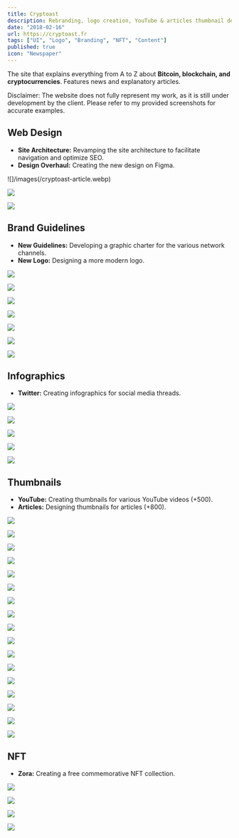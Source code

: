 ```yaml
---
title: Cryptoast
description: Rebranding, logo creation, YouTube & articles thumbnail designs, web design, banner creation, NFT design, video editing & creation, animation, CTA creation...
date: "2018-02-16"
url: https://cryptoast.fr
tags: ["UI", "Logo", "Branding", "NFT", "Content"]
published: true
icon: "Newspaper"
---
```


The site that explains everything from A to Z about **Bitcoin, blockchain, and cryptocurrencies**. Features news and explanatory articles.

<Callout emoji="⚠️" variant="danger">
Disclaimer: The website does not fully represent my work, as it is still under development by the client. Please refer to my provided screenshots for accurate examples.
</Callout>

## Web Design

- **Site Architecture:** Revamping the site architecture to facilitate navigation and optimize SEO.
- **Design Overhaul:** Creating the new design on Figma.



![]/images(/cryptoast-article.webp)

![](/images/cryptoast-home.webp)

![](/images/cryptoast-cmc.webp)

## Brand Guidelines

- **New Guidelines:** Developing a graphic charter for the various network channels.
- **New Logo:** Designing a more modern logo.



![](/images/cryptoast-app.webp)

![](/images/cryptoast-logo.webp)

![](/images/cryptoast-twitter.webp)

![](/images/6ans.webp)

![](/images/10m.webp)

![](/images/thread-linkedin-research.webp)

![](/images/cryptoast-spotify.webp)

## Infographics

- **Twitter:** Creating infographics for social media threads.



![](/images/toast-cm-1.webp)

![](/images/toast-cm-2.webp)

![](/images/toast-cm-3.webp)

![](/images/toast-cm-4.webp)

![](/images/toast-cm-5.webp)

## Thumbnails

- **YouTube:** Creating thumbnails for various YouTube videos (+500).
- **Articles:** Designing thumbnails for articles (+800).



![](/images/cryptoast-vitalik.webp)

![](/images/cryptoast-kraken.webp)

![](/images/cryptoast-minia-1.webp)

![](/images/cryptoast-minia-2.webp)

![](/images/cryptoast-minia-3.webp)

![](/images/cryptoast-minia-4.webp)

![](/images/cryptoast-minia-5.webp)

![](/images/cryptoast-minia-6.webp)

![](/images/cryptoast-minia-7.webp)

![](/images/cryptoast-minia-8.webp)

![](/images/cryptoast-minia-9.webp)

![](/images/cryptoast-minia-10.webp)

![](/images/cryptoast-minia-12.webp)

![](/images/cryptoast-minia-13.webp)

![](/images/cryptoast-minia-14.webp)

![](/images/cryptoast-minia-15.webp)

![](/images/cryptoast-minia-16.webp)

## NFT

- **Zora:** Creating a free commemorative NFT collection.



![](/images/cryptoast-nft-001.webp)

![](/images/cryptoast-nft-002.webp)

![](/images/cryptoast-nft-003.webp)

![](/images/cryptoast-nft-004.webp)
